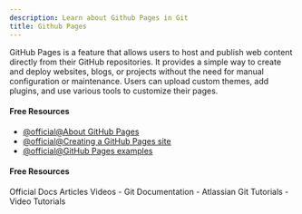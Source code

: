 ```yaml
---
description: Learn about Github Pages in Git
title: Github Pages
---
```


GitHub Pages is a feature that allows users to host and publish web content directly from their GitHub repositories. It provides a simple way to create and deploy websites, blogs, or projects without the need for manual configuration or maintenance. Users can upload custom themes, add plugins, and use various tools to customize their pages.

#### Free Resources

- [@official@About GitHub Pages](https://docs.github.com/en/pages/getting-started-with-github-pages/about-github-pages)
- [@official@Creating a GitHub Pages site](https://docs.github.com/en/pages/getting-started-with-github-pages/creating-a-github-pages-site)
- [@official@GitHub Pages examples](https://github.com/collections/github-pages-examples)

#### Free Resources

<Tabs defaultValue="official">
<TabsList>
<TabsTrigger value="official">Official Docs</TabsTrigger>
<TabsTrigger value="article">Articles</TabsTrigger>
<TabsTrigger value="video">Videos</TabsTrigger>
</TabsList>

<TabsContent value="official">
- <Link href="https://git-scm.com/docs">Git Documentation</Link>
</TabsContent>
<TabsContent value="article">
- <Link href="https://www.atlassian.com/git/tutorials">Atlassian Git Tutorials</Link>
</TabsContent>
<TabsContent value="video">
- <Link href="https://www.youtube.com/results?search_query=git+github-pages+tutorial">Video Tutorials</Link>
</TabsContent>
</Tabs>

<Outlet path="5-github/basics/github-pages" />
